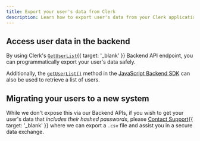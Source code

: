 ```yaml
---
title: Export your user's data from Clerk
description: Learn how to export user's data from your Clerk application.
---
```


## Access user data in the backend

By using Clerk's [`GetUserList`](/docs/reference/backend-api/tag/Users#operation/GetUserList){{ target: '_blank' }} Backend API endpoint, you can programmatically export your user's data safely.

Additionally, the [`getUserList()`](/docs/references/backend/user/get-user-list) method in the [JavaScript Backend SDK](/docs/references/backend/overview) can also be used to retrieve a list of users.

## Migrating your users to a new system

While we don't expose this via our Backend APIs, if you wish to get your user's data that _includes their hashed passwords_, please [Contact Support](/contact/support){{ target: '_blank' }} where we can export a `.csv` file and assist you in a secure data exchange.
